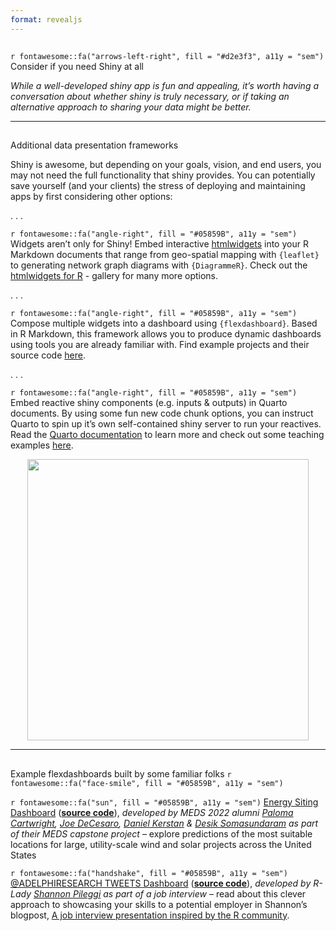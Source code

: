 ```yaml
---
format: revealjs
---
```


##  {#do-you-need-shiny data-menu-title="~~~ Shiny Alternatives ~~~" background="#053660"}

<div class="page-center vertical-center">
<p class="custom-subtitle bottombr">`r fontawesome::fa("arrows-left-right", fill = "#d2e3f3", a11y = "sem")` Consider if you need Shiny at all</p>
<p class="caption-text">*While a well-developed shiny app is fun and appealing, it's worth having a conversation about whether shiny is truly necessary, or if taking an alternative approach to sharing your data might be better.*</p>
</div>

---

##  {#shiny-alternatives data-menu-title="Other options"}

<div class="slide-title">Additional data presentation frameworks</div>

<p class="small-text">Shiny is awesome, but depending on your goals, vision, and end users, you may not need the full functionality that shiny provides. You can potentially save yourself (and your clients) the stress of deploying and maintaining apps by first considering other options:</p>

. . . 

<p class="small-text topbr">`r fontawesome::fa("angle-right", fill = "#05859B", a11y = "sem")` Widgets aren't only for Shiny! Embed interactive [htmlwidgets](https://www.htmlwidgets.org/) into your R Markdown documents that range from geo-spatial mapping with `{leaflet}` to generating network graph diagrams with `{DiagrammeR}`. Check out the [htmlwidgets for R](http://gallery.htmlwidgets.org/) - gallery for many more options.</p>

. . . 

<p class="small-text topbr">`r fontawesome::fa("angle-right", fill = "#05859B", a11y = "sem")` Compose multiple widgets into a dashboard using `{flexdashboard}`. Based in R Markdown, this framework allows you to produce dynamic dashboards using tools you are already familiar with. Find example projects and their source code [here](https://pkgs.rstudio.com/flexdashboard/articles/examples.html).</p>

. . . 

<p class="small-text topbr">`r fontawesome::fa("angle-right", fill = "#05859B", a11y = "sem")` Embed reactive shiny components (e.g. inputs & outputs) in Quarto documents. By using some fun new code chunk options, you can instruct Quarto to spin up it's own self-contained shiny server to run your reactives. Read the [Quarto documentation](https://quarto.org/docs/interactive/shiny/) to learn more and check out some teaching examples [here](https://quarto.org/docs/interactive/shiny/#examples).</p>

<center><img src="images/shiny_alts.png" alt="" width="450"/></center>

---

##  {#flexdashboard-examples data-menu-title="Examples of flexdashboards"}

<div class="slide-title bottombr">Example flexdashboards built by some familiar folks `r fontawesome::fa("face-smile", fill = "#05859B", a11y = "sem")`</div>

<p class="small-text topbr">`r fontawesome::fa("sun", fill = "#05859B", a11y = "sem")` [Energy Siting Dashboard](https://energysiting.github.io/energysiting-dashboard/) ([**source code**](https://github.com/energysiting/energysiting-dashboard)), *developed by MEDS 2022 alumni [Paloma Cartwright](https://palomacartwright.github.io/), [Joe DeCesaro](https://joedecesaro.github.io/), [Daniel Kerstan](https://www.linkedin.com/in/daniel-kerstan-5b162321b/) & [Desik Somasundaram](https://www.linkedin.com/in/desik-somasundaram-902a8a120/) as part of their MEDS capstone project* -- explore predictions of the most suitable locations for large, utility-scale wind and solar projects across the United States</p>

<p class="small-text topbr">`r fontawesome::fa("handshake", fill = "#05859B", a11y = "sem")` [@ADELPHIRESEARCH TWEETS Dashboard](https://spileggi.shinyapps.io/Pileggi_presentation_shiny/) ([**source code**](https://github.com/shannonpileggi/Adelphi-tweets)), *developed by R-Lady [Shannon Pileggi](https://www.pipinghotdata.com/index.html) as part of a job interview* -- read about this clever approach to showcasing your skills to a potential employer in Shannon's blogpost, [A job interview presentation inspired by the R community](https://www.pipinghotdata.com/posts/2020-08-30-a-job-interview-presentation-inspired-by-the-r-community/).</p>
 
